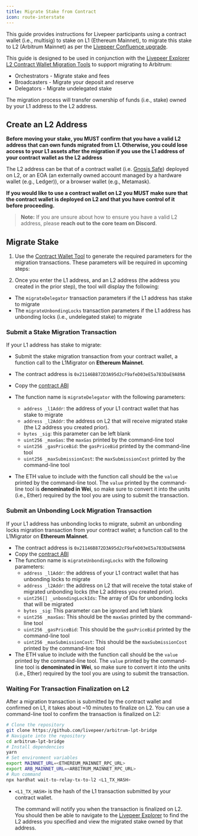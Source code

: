```yaml
---
title: Migrate Stake from Contract
icon: route-interstate
---
```


This guide provides instructions for Livepeer participants using a contract
wallet (i.e., multisig) to stake on L1 (Ethereum Mainnet), to migrate this stake
to L2 (Arbitrum Mainnet) as per the
[Livepeer Confluence upgrade](https://medium.com/livepeer-blog/the-confluence-upgrade-is-live-3b6b342ea71e).

This guide is designed to be used in conjunction with the
[Livepeer Explorer L2 Contract Wallet Migration Tools](https://explorer.livepeer.org/migrate)
to support migrating to Arbitrum:

- Orchestrators - Migrate stake and fees
- Broadcasters - Migrate your deposit and reserve
- Delegators - Migrate undelegated stake

The migration process will transfer ownership of funds (i.e., stake) owned by
your L1 address to the L2 address.

## Create an L2 Address

**Before moving your stake, you MUST confirm that you have a valid L2 address
that can own funds migrated from L1. Otherwise, you could lose access to your L1
assets after the migration if you use the L1 address of your contract wallet as
the L2 address**

The L2 address can be that of a contract wallet (i.e.
[Gnosis Safe](https://gnosis-safe.io/)) deployed on L2, or an EOA (an externally
owned account managed by a hardware wallet (e.g., Ledger)), or a browser wallet
(e.g., Metamask).

**If you would like to use a contract wallet on L2 you MUST make sure that the
contract wallet is deployed on L2 and that you have control of it before
proceeding.**

> **Note:** If you are unsure about how to ensure you have a valid L2 address,
> please **reach out to the core team on Discord**.

## Migrate Stake

1. Use the
   [Contract Wallet Tool](https://explorer.livepeer.org/migrate/delegator/contract-wallet-tool)
   to generate the required parameters for the migration transactions. These
   parameters will be required in upcoming steps:

1. Once you enter the L1 address, and an L2 address (the address you created in
   the prior step), the tool will display the following:

- The `migrateDelegator` transaction parameters if the L1 address has stake to
  migrate
- The `migrateUnbondingLocks` transaction parameters if the L1 address has
  unbonding locks (i.e., undelegated stake) to migrate

### Submit a Stake Migration Transaction

If your L1 address has stake to migrate:

- Submit the stake migration transaction from your contract wallet, a function
  call to the L1Migrator on **Ethereum Mainnet**.

- The contract address is `0x21146B872D3A95d2cF9afeD03eE5a783DaE9A89A`
- Copy the
  [contract ABI](https://etherscan.io/address/0x21146B872D3A95d2cF9afeD03eE5a783DaE9A89A#code)
- The function name is `migrateDelegator` with the following parameters:
  - `address _l1Addr`: the address of your L1 contract wallet that has stake to
    migrate
  - `address _l2Addr`: the address on L2 that will receive migrated stake (the
    L2 address you created prior).
  - `bytes _sig`: this parameter can be left blank
  - `uint256 _maxGas`: the `maxGas` printed by the command-line tool
  - `uint256 _gasPriceBid`: the `gasPriceBid` printed by the command-line tool
  - `uint256 _maxSubmissionCost`: the `maxSubmissionCost` printed by the
    command-line tool
- The ETH value to include with the function call should be the `value` printed
  by the command-line tool. The `value` printed by the command-line tool is
  **denominated in Wei**, so make sure to convert it into the units (i.e.,
  Ether) required by the tool you are using to submit the transaction.

### Submit an Unbonding Lock Migration Transaction

If your L1 address has unbonding locks to migrate, submit an unbonding locks
migration transaction from your contract wallet; a function call to the
L1Migrator on **Ethereum Mainnet**.

- The contract address is `0x21146B872D3A95d2cF9afeD03eE5a783DaE9A89A`
- Copy the
  [contract ABI](https://etherscan.io/address/0x21146B872D3A95d2cF9afeD03eE5a783DaE9A89A#code)
- The function name is `migrateUnbondingLocks` with the following parameters:
  - `address _l1Addr`: the address of your L1 contract wallet that has unbonding
    locks to migrate
  - `address _l2Addr`: the address on L2 that will receive the total stake of
    migrated unbonding locks (the L2 address you created prior).
  - `uint256[] _unbondingLockIds`: The array of IDs for unbonding locks that
    will be migrated
  - `bytes _sig`: This parameter can be ignored and left blank
  - `uint256 _maxGas`: This should be the `maxGas` printed by the command-line
    tool
  - `uint256 _gasPriceBid`: This should be the `gasPriceBid` printed by the
    command-line tool
  - `uint256 _maxSubmissionCost`: This should be the `maxSubmissionCost` printed
    by the command-line tool
- The ETH value to include with the function call should be the `value` printed
  by the command-line tool. The `value` printed by the command-line tool is
  **denominated in Wei**, so make sure to convert it into the units (i.e.,
  Ether) required by the tool you are using to submit the transaction.

### Waiting For Transaction Finalization on L2

After a migration transaction is submitted by the contract wallet and confirmed
on L1, it takes about ~10 minutes to finalize on L2. You can use a command-line
tool to confirm the transaction is finalized on L2:

```bash
# Clone the repository
git clone https://github.com/livepeer/arbitrum-lpt-bridge
# Navigate into the repository
cd arbitrum-lpt-bridge
# Install dependencies
yarn
# Set environment variables
export MAINNET_URL=<ETHEREUM_MAINNET_RPC_URL>
export ARB_MAINNET_URL=<ARBITRUM_MAINNET_RPC_URL>
# Run command
npx hardhat wait-to-relay-tx-to-l2 <L1_TX_HASH>
```

- `<L1_TX_HASH>` is the hash of the L1 transaction submitted by your contract
  wallet.

  The command will notify you when the transaction is finalized on L2. You
  should then be able to navigate to the
  [Livepeer Explorer](https://explorer.livepeer.org/) to find the L2 address you
  specified and view the migrated stake owned by that address.
